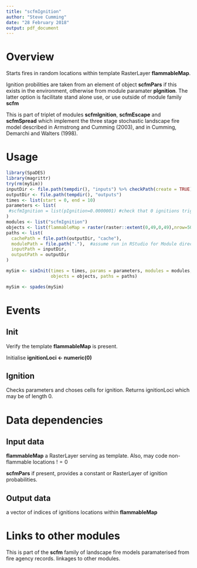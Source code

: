 ```yaml
---
title: "scfmIgnition"
author: "Steve Cumming"
date: "28 February 2018"
output: pdf_document
---
```


# Overview

Starts fires in random locations within template RasterLayer __flammableMap__.

Ignition probilities are taken from an element of object __scfmPars__ if this exists in the environment, otherwise from
module paramater __pIgnition__. The latter option is facilitate stand alone use, or use outside of module family __scfm__

This is part of triplet of modules __scfmIgnition__, __scfmEscape__ and __scfmSpread__ which implement the three stage stochastic landscape fire model described in Armstrong and Cumming (2003), and in Cumming, Demarchi and Walters (1998).


# Usage

```r
library(SpaDES)
library(magrittr)
try(rm(mySim))
inputDir <- file.path(tempdir(), "inputs") %>% checkPath(create = TRUE)
outputDir <- file.path(tempdir(), "outputs")
times <- list(start = 0, end = 10)
parameters <- list(
 #scfmIgnition = list(pIgnition=0.0000001) #check that 0 ignitions triggers no edge case
)
modules <- list("scfmIgnition")
objects <- list(flammableMap = raster(raster::extent(0,49,0,49),nrow=50, ncol=50, vals=0))
paths <- list(
  cachePath = file.path(outputDir, "cache"),
  modulePath = file.path("."),  #assume run in RStudio for Module directory
  inputPath = inputDir,
  outputPath = outputDir
)

mySim <- simInit(times = times, params = parameters, modules = modules,
                 objects = objects, paths = paths)

mySim <- spades(mySim)
```

# Events

## Init 

Verify the template __flammableMap__ is present.

Initialise __ignitionLoci <- numeric(0)__

## Ignition

Checks parameters and choses cells for ignition.
Returns ignitionLoci which may be of length 0.

# Data dependencies

## Input data

__flammableMap__ a RasterLayer serving as template. Also, may code non-flammable locations $!=0$ 

__scfmPars__ if present, provides a constant or RasterLayer of ignition probabilities. 

## Output data

a vector of indices of ignitions locations within __flammableMap__

# Links to other modules

This is part of the __scfm__ family of landscape fire models paramaterised from fire agency records.  linkages to other modules.


